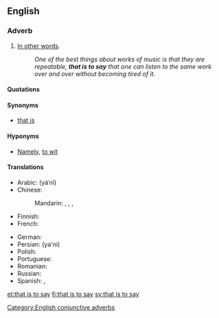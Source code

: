 ==English==

===Adverb===
{{en-adv|-|pos=[[that]] [[is]] [[to]] [[say]]}}

# {{context|conjunctive}} [[in other words|In other words]]. {{non-gloss definition|Used to introduce a [[clarification]], simplification, or explanation}}
#: ''One of the best things about works of music is that they are repeatable, '''that is to say''' that one can listen to the same work over and over without becoming tired of it.''

====Quotations====
{{seeCites}}

====Synonyms====
* {{sense|in other words}} [[that is]]

====Hyponyms====
* {{sense|in other words}} [[namely|Namely]], [[to wit]]

====Translations====
{{trans-top|in other words}}
* Arabic: {{Arab|[[يعني]]}} (yáʿnī)
* Chinese:
*: Mandarin: {{t-|cmn|就是說|sc=Hani}}, {{t-|cmn|就是说|tr=jiùshìshuō|sc=Hani}}, {{t-|cmn|換句話說|sc=Hani}}, {{t-|cmn|换句话说|tr=huànjùhuàshuō|sc=Hani}}
* Finnish: {{t-|fi|toisin sanoen}}
* French: {{t-|fr|c'est-à-dire}}
{{trans-mid}}
* German: {{t+|de|das heißt}}
* Persian: {{fa-Arab|[[یعنی]]}} (ya'ni)
* Polish: {{t+|pl|czyli}}
* Portuguese: {{t|pt|ou seja}}
* Romanian: {{t+|ro|adică}}
* Russian: {{t+|ru|то есть}}
* Spanish: {{t-|es|o sea}}, {{t|es|es decir}}
{{trans-bottom}}

[[Category:English conjunctive adverbs]]

[[et:that is to say]]
[[fi:that is to say]]
[[sv:that is to say]]